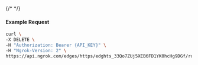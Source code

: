 {/* <!-- Code generated for API Clients. DO NOT EDIT. --> */}

#### Example Request
```bash
curl \
-X DELETE \
-H "Authorization: Bearer {API_KEY}" \
-H "Ngrok-Version: 2" \
https://api.ngrok.com/edges/https/edghts_33Qo7ZUj5XEB6FD1YK0hcHg9DGf/routes/edghtsrt_33Qo7W2aoqShcW1JyDm2ZE337fe/circuit_breaker
```